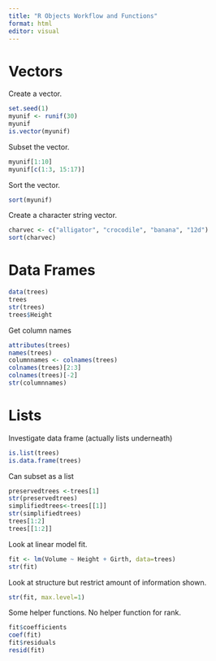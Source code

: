 ```yaml
---
title: "R Objects Workflow and Functions"
format: html
editor: visual
---
```

# Vectors
Create a vector. 
```r
set.seed(1)
myunif <- runif(30)
myunif
is.vector(myunif)
```
Subset the vector.
```r
myunif[1:10]
myunif[c(1:3, 15:17)]
```

Sort the vector. 

```r
sort(myunif)
```
Create a character string vector.

```r
charvec <- c("alligator", "crocodile", "banana", "12d")
sort(charvec)
```

# Data Frames

```r
data(trees)
trees
str(trees)
trees$Height
```

Get column names
```r
attributes(trees)
names(trees)
columnnames <- colnames(trees)
colnames(trees)[2:3]
colnames(trees)[-2]
str(columnnames)
```
# Lists

Investigate data frame (actually lists underneath)

```r
is.list(trees)
is.data.frame(trees)
```

Can subset as a list

```r
preservedtrees <-trees[1]
str(preservedtrees)
simplifiedtrees<-trees[[1]]
str(simplifiedtrees)
trees[1:2]
trees[[1:2]]
```

Look at linear model fit. 

```r
fit <- lm(Volume ~ Height + Girth, data=trees)
str(fit)
```

Look at structure but restrict amount of information shown.

```r
str(fit, max.level=1)
```
Some helper functions. No helper function for rank.

```r
fit$coefficients
coef(fit)
fit$residuals
resid(fit)
```




